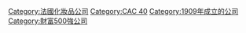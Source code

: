 [[Category:法國化妝品公司|Category:法國化妝品公司]]
[[Category:CAC_40|Category:CAC 40]]
[[Category:1909年成立的公司|Category:1909年成立的公司]]
[[Category:財富500強公司|Category:財富500強公司]]